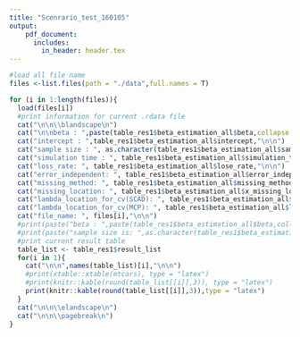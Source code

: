 ```yaml
---
title: "Scenrario_test_160105"
output: 
    pdf_document:
      includes:
        in_header: header.tex
---
```


```r
#load all file name
files <-list.files(path = "./data",full.names = T)

for (i in 1:length(files)){
  load(files[i])
  #print information for current .rdata file
  cat("\n\n\\blandscape\n")
  cat("\n\nbeta : ",paste(table_res1$beta_estimation_all$beta,collapse = " "),"\n\n")
  cat("intercept : ",table_res1$beta_estimation_all$intercept,"\n\n")
  cat("sample size : ", as.character(table_res1$beta_estimation_all$sample_size),"\n\n")
  cat("simulation time : ", table_res1$beta_estimation_all$simulation_time,"\n\n")
  cat("loss_rate: ", table_res1$beta_estimation_all$lose_rate,"\n\n")
  cat("error_independent: ", table_res1$beta_estimation_all$error_independent,"\n\n")
  cat("missing_method: ", table_res1$beta_estimation_all$missing_method,"\n\n")
  cat("missing_location: ", table_res1$beta_estimation_all$x_missing_location,"\n\n")
  cat("lambda_location_for_cv(SCAD): ", table_res1$beta_estimation_all$lambda_location_SCAD,"\n\n")
  cat("lambda_location_for_cv(MCP): ", table_res1$beta_estimation_all$lambda_location_MCP,"\n\n")
  cat("file_name: ", files[i],"\n\n")
  #print(paste("beta : ",paste(table_res1$beta_estimation_all$beta,collapse = " ")))
  #print(paste("sample size is: ",as.character(table_res1$beta_estimation_all$sample_size)))
  #print current result table
  table_list <- table_res1$result_list
  for(i in 1){
    cat("\n\n",names(table_list)[i],"\n\n")
    #print(xtable::xtable(mtcars), type = "latex")
    #print(knitr::kable(round(table_list[[i]],3)), type = "latex")
    print(knitr::kable(round(table_list[[i]],3)),type = "latex")
  }
  cat("\n\n\\elandscape\n")
  cat("\n\n\\pagebreak\n")
}
```




